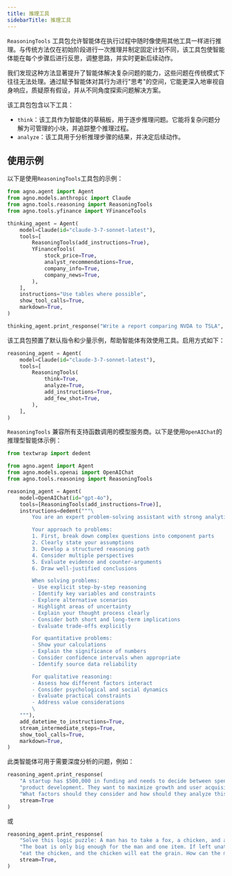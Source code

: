 ```yaml
---
title: 推理工具
sidebarTitle: 推理工具
---
```

`ReasoningTools` 工具包允许智能体在执行过程中随时像使用其他工具一样进行推理。与传统方法仅在初始阶段进行一次推理并制定固定计划不同，该工具包使智能体能在每个步骤后进行反思，调整思路，并实时更新后续动作。

我们发现这种方法显著提升了智能体解决复杂问题的能力，这些问题在传统模式下往往无法处理。通过赋予智能体对其行为进行"思考"的空间，它能更深入地审视自身响应，质疑原有假设，并从不同角度探索问题解决方案。

该工具包包含以下工具：

- `think`：该工具作为智能体的草稿板，用于逐步推理问题。它能将复杂问题分解为可管理的小块，并追踪整个推理过程。
- `analyze`：该工具用于分析推理步骤的结果，并决定后续动作。

## 使用示例

以下是使用`ReasoningTools`工具包的示例：

```python
from agno.agent import Agent
from agno.models.anthropic import Claude
from agno.tools.reasoning import ReasoningTools
from agno.tools.yfinance import YFinanceTools

thinking_agent = Agent(
    model=Claude(id="claude-3-7-sonnet-latest"),
    tools=[
        ReasoningTools(add_instructions=True),
        YFinanceTools(
            stock_price=True,
            analyst_recommendations=True,
            company_info=True,
            company_news=True,
        ),
    ],
    instructions="Use tables where possible",
    show_tool_calls=True,
    markdown=True,
)

thinking_agent.print_response("Write a report comparing NVDA to TSLA", stream=True)
```

该工具包预置了默认指令和少量示例，帮助智能体有效使用工具。启用方式如下：

```python
reasoning_agent = Agent(
    model=Claude(id="claude-3-7-sonnet-latest"),
    tools=[
        ReasoningTools(
            think=True,
            analyze=True,
            add_instructions=True,
            add_few_shot=True,
        ),
    ],
)
```

`ReasoningTools` 兼容所有支持函数调用的模型服务商。以下是使用`OpenAIChat`的推理型智能体示例：

```python
from textwrap import dedent

from agno.agent import Agent
from agno.models.openai import OpenAIChat
from agno.tools.reasoning import ReasoningTools

reasoning_agent = Agent(
    model=OpenAIChat(id="gpt-4o"),
    tools=[ReasoningTools(add_instructions=True)],
    instructions=dedent("""\
        You are an expert problem-solving assistant with strong analytical skills! 🧠

        Your approach to problems:
        1. First, break down complex questions into component parts
        2. Clearly state your assumptions
        3. Develop a structured reasoning path
        4. Consider multiple perspectives
        5. Evaluate evidence and counter-arguments
        6. Draw well-justified conclusions

        When solving problems:
        - Use explicit step-by-step reasoning
        - Identify key variables and constraints
        - Explore alternative scenarios
        - Highlight areas of uncertainty
        - Explain your thought process clearly
        - Consider both short and long-term implications
        - Evaluate trade-offs explicitly

        For quantitative problems:
        - Show your calculations
        - Explain the significance of numbers
        - Consider confidence intervals when appropriate
        - Identify source data reliability

        For qualitative reasoning:
        - Assess how different factors interact
        - Consider psychological and social dynamics
        - Evaluate practical constraints
        - Address value considerations
        \
    """),
    add_datetime_to_instructions=True,
    stream_intermediate_steps=True,
    show_tool_calls=True,
    markdown=True,
)
```

此类智能体可用于需要深度分析的问题，例如：

```python
reasoning_agent.print_response(
    "A startup has $500,000 in funding and needs to decide between spending it on marketing or "
    "product development. They want to maximize growth and user acquisition within 12 months. "
    "What factors should they consider and how should they analyze this decision?",
    stream=True
)
```

或

```python
reasoning_agent.print_response(
    "Solve this logic puzzle: A man has to take a fox, a chicken, and a sack of grain across a river. "
    "The boat is only big enough for the man and one item. If left unattended together, the fox will "
    "eat the chicken, and the chicken will eat the grain. How can the man get everything across safely?",
    stream=True,
)
```